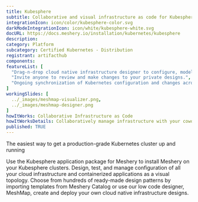 ```yaml
---
title: Kubesphere
subtitle: Collaborative and visual infrastructure as code for Kubesphere
integrationIcon: icon/color/kubesphere-color.svg
darkModeIntegrationIcon: icon/white/kubesphere-white.svg
docURL: https://docs.meshery.io/installation/kubernetes/kubesphere
description: 
category: Platform
subcategory: Certified Kubernetes - Distribution
registrant: artifacthub
components: 
featureList: [
  "Drag-n-drop cloud native infrastructure designer to configure, model, and deploy your workloads.",
  "Invite anyone to review and make changes to your private designs.",
  "Ongoing synchronization of Kubernetes configuration and changes across any number of clusters."
]
workingSlides: [
  ../_images/meshmap-visualizer.png,
  ../_images/meshmap-designer.png
]
howItWorks: Collaborative Infrastructure as Code
howItWorksDetails: Collaboratively manage infrastructure with your coworkers synchronously sharing the same designs.
published: TRUE
---
```

<p>
The easiest way to get a production-grade Kubernetes cluster up and running
</p>
<p>
    Use the Kubesphere application package for Meshery to install Meshery on your Kubesphere clusters. Design, test, and manage configuration of all your cloud infrastructure and containerized applications as a visual topology. Choose from hundreds of ready-made design patterns by importing templates from Meshery Catalog or use our low code designer, MeshMap, create and deploy your own cloud native infrastructure designs.
</p>
